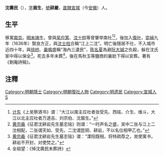 '''沈壽民'''（{{bd|1607年||1675年||catIdx=S沈}}），[[表字|字]]'''眉生'''，[[號|號]]'''耕嚴'''，[[南直隸|直隸]][[宣城|宣城]]（今[[安徽|安徽]]）人。

==生平==
移寓[[南京|南京]]。[[明末|明末]][[諸生|諸生]]，曾與[[吴应箕|吴应箕]]、[[沈士柱|沈士柱]]等曾肇举南社<ref>[[计东|计东]]《上吴祭酒书》谓：“大江以南主应社者张受先、西铭、介生、维斗，大江以北主应社者万道吉、刘宗伯、沈眉生。”</ref><ref>[[黄宗羲|黄宗羲]]《征君沈耕岩先生墓志铭》则谓：“一时声名之盛，吴中二张与江上二沈相配，二张谓天如、受先，二沈谓昆铜、耕岩，不以名位相甲乙也。”</ref>，後加入[[復社|復社]]，[[崇禎|崇禎]]九年（1636年）賢良方正，與[[沈士柱|沈士柱]]合稱“江上二沈”。明亡後隱居不仕，不入城市近四十年，與[[徐枋|徐枋]]、[[巢鳴盛|巢鳴盛]]稱“海內三遺民”，[[陈名夏|陈名夏]]為避[[阮大铖|阮大铖]]之仇殺，躲在沈氏家中得以保全<ref>[[黄宗羲|黄宗羲]]《征君沈耕岩先生墓志铭》谓：“溧阳既相，将特疏荐之，耑使寓书，耕岩不开封，对使焚之。”</ref>。死去多年未葬<ref>全祖望：《悼沈壽民未葬詩》</ref>，後在馬秋玉等鹽商的襄助下得以安葬。著有《剩庵詩稿》。

== 注釋 ==
{{reflist}}

{{DEFAULTSORT:Shen沈}}

[[Category:明朝隱士|Category:明朝隱士]]
[[Category:明朝復社人物|Category:明朝復社人物]]
[[Category:明遗民|Category:明遗民]]
[[Category:宣城人|Category:宣城人]]
[[Category:沈姓|S]]